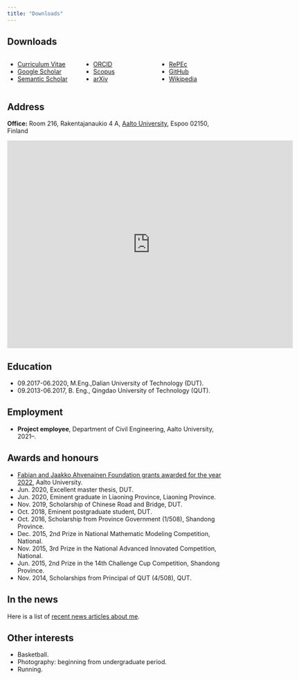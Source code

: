 ```yaml
---
title: "Downloads"
---
```


## Downloads

<!-- The following bio and [**this photo**](/img/zhenkun.jpg) may be used in media releases without further permission. -->

:::: {.columns}

::: {.column width="30%"}

<ul class="fa-ul">
  <li><a href="https://github.com/robjhyndman/CV/raw/master/RobHyndmanCV.pdf"><i class="fa-li fa-regular fa-file-pdf"></i>Curriculum Vitae</a></li>
  <li><a href="https://scholar.google.com/citations?user=vamErfkAAAAJ"><i class="fa-li ai ai-google-scholar" style="padding-top:4px;"></i>Google Scholar</a></li>
  <li><a href="https://www.semanticscholar.org/author/R.-Hyndman/145211352"><i class="fa-li ai ai-semantic-scholar" style="padding-top:4px;"></i>Semantic Scholar</a></li>
</ul>

:::

::: {.column width="30%"}

<ul class="fa-ul">
  <li><a href="https://orcid.org/0000-0002-2140-5352"><i class="fa-li ai ai-orcid" style="padding-top:4px;"></i>ORCID</a></li>
  <li><a href="https://www.scopus.com/authid/detail.uri?authorId=7006914313"><i class="fa-li ai ai-scopus" style="padding-top:4px;"></i>Scopus</a></li>
    <li><a href=https://arxiv.org/a/hyndman_r_1.html><i class="fa-li ai ai-arxiv" style="padding-top:4px;"></i>arXiv</a></li>
</ul>

:::

::: {.column width="30%"}
<ul class="fa-ul">
<li><a href="http://ideas.repec.org/e/phy3.html"><i class="fa-li fa-regular fa-lightbulb"></i>RePEc</a></li>
  <li><a href="https://github.com/robjhyndman"><i class="fa-li fa-brands fa-github"></i>GitHub</a></li>
  <li><a href="http://en.wikipedia.org/wiki/Rob_J._Hyndman"><i class="fa-li fa-brands fa-wikipedia-w"></i>Wikipedia</a></li>
</ul>

:::

::::

## Address

<!-- **Mail:** [Department of Econometrics & Business Statistics](https://monash.edu/business/ebs), [Monash University](https://monash.edu/), Clayton VIC 3800, Australia. -->

**Office:** Room 216, Rakentajanaukio 4 A, [Aalto University](https://www.aalto.fi/en), Espoo 02150, Finland

<iframe src="https://www.google.com/maps/embed?pb=!1m18!1m12!1m3!1d1983.599213680743!2d24.828383713125476!3d60.187365841941535!2m3!1f0!2f0!3f0!3m2!1i1024!2i768!4f13.1!3m3!1m2!1s0x468df5edaf5e8faf%3A0x424cf3b98c2701d6!2sRakentajanaukio%204%2C%2002150%20Espoo!5e0!3m2!1sen!2sfi!4v1686644392933!5m2!1sen!2sfi" width="660" height="480" style="border:0;" allowfullscreen="" loading="lazy" referrerpolicy="no-referrer-when-downgrade"></iframe>
## Education

 * 09.2017-06.2020, M.Eng.,Dalian University of Technology (DUT).
 * 09.2013-06.2017, B. Eng., Qingdao University of Technology (QUT).

## Employment

  * **Project employee**, Department of Civil Engineering, Aalto University, 2021--.

<!-- ## Fellowships -->

<!-- I am a fellow of the following organizations: -->

<!--   * [Australian Academy of Science](https://www.science.org.au/profile/rob-hyndman) -->
<!--   * [Academy of the Social Sciences in Australia](https://socialsciences.org.au/academy-fellow/?sId=0032v00003JxrvjAAB) -->
<!--   * [International Institute of Forecasters](https://forecasters.org/about/fellows/) -->

<!-- ## Society memberships -->

<!--   * Elected member, [International Statistical Institute](http://isi.cbs.nl) -->
<!--   * Member, [International Association for Statistical Computing](http://www.iasc-isi.org) -->
<!--   * Member, [International Association for Statistical Education](https://iase-web.org) -->
<!--   * Member, [International Society for Business and Industrial Statistics](http://isbis-isi.org) -->
<!--   * Member, [Statistical Society of Australia](http://www.statsoc.org.au) -->
<!--   * Member, [Foundation for Open Access Statistics](http://foastat.org/) -->

<!-- ## Society leadership -->

<!--   * Director, [International Institute of Forecasters](https://forecasters.org/), 2005--2018. -->
<!--   * Member, Scientific Program Advisory Group, [Statistical Society of Australia](http://www.statsoc.org.au), 2001--2004 -->
<!--   * Central Council member, [Statistical Society of Australia](http://www.statsoc.org.au), 1993--1996. -->
<!--   * Secretary, Victorian branch, [Statistical Society of Australia](http://www.statsoc.org.au), 1993--1995. -->

<!-- ## Academic and research leadership -->

<!--   * **Head**, Department of Econometrics & Business Statistics, Monash University. 2019--2022. -->
<!--   * **Director**, Business & Economic Forecasting Unit, Monash University. 2001--2017. -->
<!--   * **Director of Consulting**, Econometrics and Business Statistics, Monash University. 2000--2014. -->
<!--   * **Director**, Monash University Statistical Consulting Service, 1997--1998. -->
<!--   * **Director**, Key Centre for Statistical Science, 1996--1998. -->

<!-- ## Editorial boards -->

<!--   * Executive Editor, *[The R Journal](https://rjournal.github.io)* (2023--2026). -->
<!--   * Editor, *[Journal of Statistical Software](http://www.jstatsoft.org/)* (2011--). -->
<!--   * Associate Editor, *[International Journal of Forecasting](http://ijf.forecasters.org/)* (2001--2004,2019--). -->
<!--   * Editor, [NEP forecasting report](http://ideas.repec.org/n/nep-for/) (2005--). -->
<!--   * Editor-in-Chief, *[International Journal of Forecasting](http://ijf.forecasters.org/)* (2005--2018). -->
<!--   * Theory and Methods Editor, *[Australian & New Zealand Journal of Statistics]()* (2001--2004). -->

<!-- ## Advisory boards -->

<!--   * Member of the Scaling committee, [Victorian Tertiary Admissions Centre](http://www.vtac.edu.au). This committee is responsible for producing the [ATAR for VCE students](http://en.wikipedia.org/wiki/Australian_Tertiary_Admission_Rank) (1994--). -->
<!--   * Member of the ATAR Technical Group for the [Australasian Conference of Tertiary Admissions Centres](http://www.actac.edu.au) (2003--). -->
<!--   * Member of the Indigenous Statistical and Information Advisory Group for the [Australian Institute of Health and Welfare](http://www.aihw.gov.au) (2017--). -->
<!--   * Member of the [COVID-19 national situational assessment team](https://mspgh.unimelb.edu.au/research-groups/centre-for-epidemiology-and-biostatistics-research/Infectious-Disease-Dynamics/covid-19-national-situational-assessment) (2020--). -->
<!--   * Member of the Methodology Advisory Committee for the Australian Bureau of Statistics (2010--2018). -->

<!-- ## Conference organization -->

<!--   * Chair, [IIF Workshop on Forecast Reconciliation](/prato2023/index.qmd), 2023. -->
<!--   * General Chair, International Symposium on Forecasting, 2017. -->
<!--   * Program Chair, International Symposium on Forecasting, 2012. -->
<!--   * Program Co-Chair, International Symposium on Forecasting, 2004. -->



## Awards and honours
* [Fabian and Jaakko Ahvenainen Foundation grants awarded for the year 2022](https://www.aalto.fi/en/news/fabian-and-jaakko-ahvenainen-foundation-grants-awarded-for-the-year-2022), Aalto University. 
* Jun. 2020, Excellent master thesis, DUT.
* Jun. 2020, Eminent graduate in Liaoning Province, Liaoning Province.
* Nov. 2019, Scholarship of Chinese Road and Bridge, DUT.
* Oct. 2018, Eminent postgraduate student, DUT.
* Oct. 2016, Scholarship from Province Government (1/508), Shandong Province.
* Dec. 2015, 2nd Prize in National Mathematic Modeling Competition, National.
* Nov. 2015, 3rd Prize in the National Advanced Innovated Competition, National.
* Jun. 2015, 2nd Prize in the 14th Challenge Cup Competition, Shandong Province.
* Nov. 2014, Scholarships from Principal of QUT (4/508), QUT.

<!-- * Australian Awards for University Teaching citation for outstanding contributions to student learning (2022) -->

<!-- * Vice-Chancellor's Award for Innovation in Learning and Teaching (2021) -->
<!-- * MSA Teaching Excellence Award for Business and Economics, Monash Student Association (2020) -->
<!-- * Dean's Award for Innovation in Learning and Teaching, Monash Business School (2020) -->
<!-- * Commendation for the Dean's Award for Research Impact, Monash Business School (2018) -->
<!-- * Nominee for MPA Supervisor of the Year, Monash Postgraduate Association (2014) -->
<!-- * Dean's Award for Excellence in Innovation and External Collaboration, Monash Business School (2010) -->
<!-- * HP Innovation Research Award (2010) -->
<!-- * Dean's Award for Excellence in Research, Monash Business School (2008) -->
<!-- * Vice-Chancellor's Award for Postgraduate Supervisor of the Year, Monash University (2008) -->
<!-- * [Moran Medal for Statistical Science, Australian Academy of Science](https://www.science.org.au/past-winners/2007-awardees#moran) (2007) -->
<!-- * Award for excellence in teaching, Monash Science Society (1998) -->
<!-- * Finalist, Channel Ten Young Achiever Awards (1990) -->
<!-- * Dwights Prize in Statistics, University of Melbourne (1988) -->
<!-- * Norma McArthur Prize in Statistics, University of Melbourne (1987) -->
<!-- * Second Maurice H Belz Prize in Statistics, University of Melbourne (1986) -->

## In the news

Here is a list of [recent news articles about me](../news.qmd).

<!-- ## Trivia -->

<!-- My [mathematical genealogy](/hyndsight/mathematical-genealogy/) goes back to Leibniz, Bernoulli, Euler, Lagrange and Poisson. -->

<!-- My [Erdös number](http://www.oakland.edu/enp/) is 3 in two different ways. -->

<!--   * via Peter Brockwell / Kai-Lai Chung / Paul Erdös -->
<!--   * via J. Keith Ord / Peter C Fishburn / Paul Erdös -->

## Other interests
* Basketball.
* Photography: beginning from undergraduate period.
* Running.

 <!-- * I play tennis for the [Heathmont Parker Reserve Tennis Club](http://www.hprtc.org.au/), and I'm coached by [Ben Longridge](https://www.facebook.com/advantedgetennis/). -->
 <!-- * Previously I played cricket for the [Heathwood Cricket Club](https://www.heathwood.cc/). I'm also an accredited umpire with Cricket Australia. -->

<!-- ## Family websites -->

<!--   * [Leanne Hyndman](https://www.riverbankcounselling.com/) -->
<!--   * [Timothy Hyndman](https://timothyhyndman.com/) -->
<!--   * [Dave Hyndman](https://vimeo.com/davidhyndman) -->
